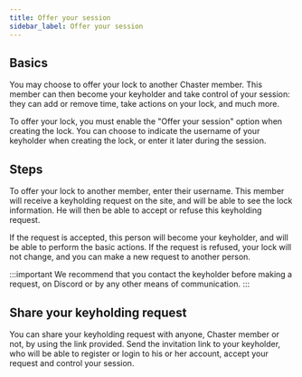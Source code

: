 ```yaml
---
title: Offer your session
sidebar_label: Offer your session
---
```


## Basics

You may choose to offer your lock to another Chaster member. This member can then become your keyholder and take control of your session: they can add or remove time, take actions on your lock, and much more.

To offer your lock, you must enable the "Offer your session" option when creating the lock. You can choose to indicate the username of your keyholder when creating the lock, or enter it later during the session.

## Steps

To offer your lock to another member, enter their username. This member will receive a keyholding request on the site, and will be able to see the lock information. He will then be able to accept or refuse this keyholding request.

If the request is accepted, this person will become your keyholder, and will be able to perform the basic actions. If the request is refused, your lock will not change, and you can make a new request to another person.

:::important
We recommend that you contact the keyholder before making a request, on Discord or by any other means of communication.
:::

## Share your keyholding request

You can share your keyholding request with anyone, Chaster member or not, by using the link provided. Send the invitation link to your keyholder, who will be able to register or login to his or her account, accept your request and control your session.


